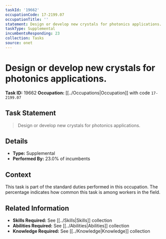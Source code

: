 ```yaml
---
taskId: '19662'
occupationCode: 17-2199.07
occupationTitle: ''
statement: Design or develop new crystals for photonics applications.
taskType: Supplemental
incumbentsResponding: 23
collection: Tasks
source: onet
---
```

# Design or develop new crystals for photonics applications.

**Task ID:** 19662
**Occupation:** [[../Occupations|Occupation]] with code `17-2199.07`

## Task Statement

> Design or develop new crystals for photonics applications.

## Details

- **Type:** Supplemental
- **Performed By:** 23.0% of incumbents

## Context

This task is part of the standard duties performed in this occupation. The percentage indicates how common this task is among workers in the field.

## Related Information

- **Skills Required:** See [[../Skills|Skills]] collection
- **Abilities Required:** See [[../Abilities|Abilities]] collection
- **Knowledge Required:** See [[../Knowledge|Knowledge]] collection
